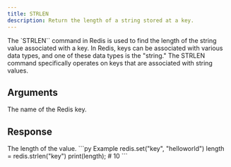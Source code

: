 ```yaml
---
title: STRLEN
description: Return the length of a string stored at a key.
---
```


The `STRLEN`` command in Redis is used to find the length of the string value associated with a key. In Redis, keys can be associated with various data types, and one of these data types is the "string." The STRLEN command specifically operates on keys that are associated with string values.
## Arguments

<ParamField body="key" type="str" required>
The name of the Redis key.
</ParamField>

## Response

<ResponseField type="int" required>
  The length of the value.
</ResponseField>

<RequestExample>
```py Example
redis.set("key", "helloworld")
length = redis.strlen("key")
print(length); # 10
```

</RequestExample>
